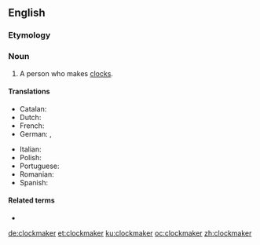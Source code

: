 ==English==

===Etymology===
{{compound|clock|maker|lang=en}}

===Noun===
{{en-noun}}

# A person who makes [[clock]]s.

====Translations====
{{trans-top|person who makes clocks}}
* Catalan: {{t|ca|rellotger}}
* Dutch: {{t+|nl|klokkenmaker}}
* French: {{t+|fr|horloger}}
* German: {{t+|de|Uhrmacher|m}}, {{t+|de|Uhrmacherin|f}}
{{trans-mid}}
* Italian: {{t+|it|orologiaio}}
* Polish: {{t+|pl|zegarmistrz|m}}
* Portuguese: {{t+|pt|relojoeiro}}
* Romanian: {{t+|ro|ceasornicar}}
* Spanish: {{t|es|relojero}}
{{trans-bottom}}

====Related terms====
* {{l|en|watchmaker}}

[[de:clockmaker]]
[[et:clockmaker]]
[[ku:clockmaker]]
[[oc:clockmaker]]
[[zh:clockmaker]]